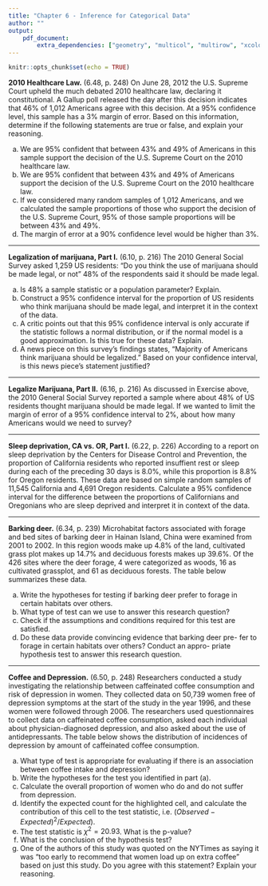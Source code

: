 ```yaml
---
title: "Chapter 6 - Inference for Categorical Data"
author: ""
output:
    pdf_document:
        extra_dependencies: ["geometry", "multicol", "multirow", "xcolor"]
---
```


```r
knitr::opts_chunk$set(echo = TRUE)
```

**2010 Healthcare Law.** (6.48, p. 248) On June 28, 2012 the U.S. Supreme Court upheld the much debated 2010 healthcare law, declaring it constitutional. A Gallup poll released the day after this decision indicates that 46% of 1,012 Americans agree with this decision. At a 95% confidence level, this sample has a 3% margin of error. Based on this information, determine if the following statements are true or false, and explain your reasoning.

(a) We are 95% confident that between 43% and 49% of Americans in this sample support the decision of the U.S. Supreme Court on the 2010 healthcare law.
(b) We are 95% confident that between 43% and 49% of Americans support the decision of the U.S. Supreme Court on the 2010 healthcare law.
(c) If we considered many random samples of 1,012 Americans, and we calculated the sample proportions of those who support the decision of the U.S. Supreme Court, 95% of those sample proportions will be between 43% and 49%.
(d) The margin of error at a 90% confidence level would be higher than 3%.





--------------------------------------------------------------------------------

\clearpage

**Legalization of marijuana, Part I.** (6.10, p. 216) The 2010 General Social Survey asked 1,259 US residents: "Do you think the use of marijuana should be made legal, or not" 48% of the respondents said it should be made legal.

(a) Is 48% a sample statistic or a population parameter? Explain.
(b) Construct a 95% confidence interval for the proportion of US residents who think marijuana should be made legal, and interpret it in the context of the data.
(c) A critic points out that this 95% confidence interval is only accurate if the statistic follows a normal distribution, or if the normal model is a good approximation. Is this true for these data? Explain.
(d) A news piece on this survey's findings states, "Majority of Americans think marijuana should be legalized." Based on your confidence interval, is this news piece's statement justified?





--------------------------------------------------------------------------------

\clearpage

**Legalize Marijuana, Part II.** (6.16, p. 216) As discussed in Exercise above, the 2010 General Social Survey reported a sample where about 48% of US residents thought marijuana should be made legal. If we wanted to limit the margin of error of a 95% confidence interval to 2%, about how many Americans would we need to survey?






--------------------------------------------------------------------------------

\clearpage

**Sleep deprivation, CA vs. OR, Part I.** (6.22, p. 226) According to a report on sleep deprivation by the Centers for Disease Control and Prevention, the proportion of California residents who reported insuffient rest or sleep during each of the preceding 30 days is 8.0%, while this proportion is 8.8% for Oregon residents. These data are based on simple random samples of 11,545 California and 4,691 Oregon residents. Calculate a 95% confidence interval for the difference between the proportions of Californians and Oregonians who are sleep deprived and interpret it in context of the data.






--------------------------------------------------------------------------------

\clearpage

**Barking deer.** (6.34, p. 239) Microhabitat factors associated with forage and bed sites of barking deer in Hainan Island, China were examined from 2001 to 2002. In this region woods make up 4.8% of the land, cultivated grass plot makes up 14.7% and deciduous forests makes up 39.6%. Of the 426 sites where the deer forage, 4 were categorized as woods, 16 as cultivated grassplot, and 61 as deciduous forests. The table below summarizes these data.

\begin{center}
\begin{tabular}{c c c c c}
Woods	& Cultivated grassplot	& Deciduous forests	 & Other & Total \\
\hline 
4		& 16					& 61			     & 345	 & 426 \\
\end{tabular}
\end{center}

(a) Write the hypotheses for testing if barking deer prefer to forage in certain habitats over others.
(b) What type of test can we use to answer this research question?
(c) Check if the assumptions and conditions required for this test
are satisfied.
(d) Do these data provide convincing evidence that barking deer pre-
fer to forage in certain habitats over others? Conduct an appro- priate hypothesis test to answer this research question.




--------------------------------------------------------------------------------

\clearpage


**Coffee and Depression.** (6.50, p. 248) Researchers conducted a study investigating the relationship between caffeinated coffee consumption and risk of depression in women. They collected data on 50,739 women free of depression symptoms at the start of the study in the year 1996, and these women were followed through 2006. The researchers used questionnaires to collect data on caffeinated coffee consumption, asked each individual about physician-diagnosed depression, and also asked about the use of antidepressants. The table below shows the distribution of incidences of depression by amount of caffeinated coffee consumption.

\small
\begin{center}
\begin{tabular}{l  l rrrrrr}
	&  \multicolumn{1}{c}{}		& \multicolumn{5}{c}{\textit{Caffeinated coffee consumption}} \\
\cline{3-7}
	&		& $\le$ 1	& 2-6	& 1	& 2-3	& $\ge$ 4	&   \\
	&		& cup/week	& cups/week	& cup/day	& cups/day	& cups/day	& Total  \\
\cline{2-8}
\textit{Clinical} & Yes	& 670 & \fbox{\textcolor{blue}{373}}	& 905	& 564	& 95 	& 2,607 \\
\textit{depression}	& No& 11,545	& 6,244	& 16,329	& 11,726	& 2,288 	& 48,132 \\
\cline{2-8}
				& Total	& 12,215	& 6,617 & 17,234	& 12,290	& 2,383 	& 50,739 \\
\cline{2-8}
\end{tabular}
\end{center}


(a) What type of test is appropriate for evaluating if there is an association between coffee intake and depression?
(b) Write the hypotheses for the test you identified in part (a).
(c) Calculate the overall proportion of women who do and do not suffer from depression.
(d) Identify the expected count for the highlighted cell, and calculate the contribution of this cell to the test statistic, i.e. ($Observed - Expected)^2 / Expected$).
(e) The test statistic is $\chi^2=20.93$. What is the p-value?
(f) What is the conclusion of the hypothesis test?
(g) One of the authors of this study was quoted on the NYTimes as saying it was "too early to recommend that women load up on extra coffee" based on just this study. Do you agree with this statement? Explain your reasoning.







